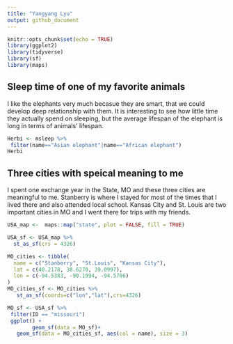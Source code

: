 ```yaml
---
title: "Yangyang Lyu"
output: github_document
---
```


```r
knitr::opts_chunk$set(echo = TRUE)
library(ggplot2)
library(tidyverse)
library(sf)
library(maps)
```




## Sleep time of one of my favorite animals

I like the elephants very much becasue they are smart, that we could develop deep relationship with them. It is interesting to see how little time they actually spend on sleeping, but the average lifespan of the elephant is long in terms of animals' lifespan. 

```r

Herbi <- msleep %>% 
 filter(name=="Asian elephant"|name=="African elephant")
Herbi

```

## Three cities with speical meaning to me 

I spent one exchange year in the State, MO and these three cities are meaningful to me. Stanberry is where I stayed for most of the times that I lived there and also attended local school. Kansas City and St. Louis are two important cities in MO and I went there for trips with my friends. 

```r

USA_map <-  maps::map("state", plot = FALSE, fill = TRUE)

USA_sf <- USA_map %>% 
  st_as_sf(crs = 4326)

MO_cities <- tibble(
  name = c("Stanberry", "St.Louis", "Kansas City"), 
  lat = c(40.2178, 38.6270, 39.0997), 
  lon = c(-94.5383, -90.1994, -94.5786)
)
MO_cities_sf <- MO_cities %>% 
   st_as_sf(coords=c("lon","lat"),crs=4326)

MO_sf <- USA_sf %>% 
 filter(ID == "missouri")
 ggplot() +
        geom_sf(data = MO_sf)+
   geom_sf(data = MO_cities_sf, aes(col = name), size = 3) 

```


